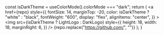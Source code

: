 
  const isDarkTheme = useColorMode().colorMode === "dark";
  return (
    <a
      href={repo}
      style={{
        fontSize: 14,
        marginTop: -20,
        color: isDarkTheme ? "white" : "black",
        fontWeight: "600",
        display: "flex",
        alignItems: "center",
      }}
    >
      <img
        src={isDarkTheme ? LightLogo : DarkLogo}
        style={{
          height: 18,
          width: 18,
          marginRight: 6,
        }}
      />
      {repo.replace("https://github.com/", "")}
    </a>
  );
}
